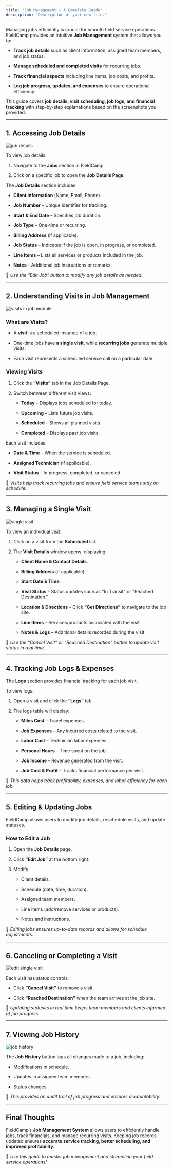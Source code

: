 ```yaml
---
title: "Job Management – A Complete Guide"
description: "Description of your new file."
---
```


Managing jobs efficiently is crucial for smooth field service operations. FieldCamp provides an intuitive **Job Management** system that allows you to:

* **Track job details** such as client information, assigned team members, and job status.

* **Manage scheduled and completed visits** for recurring jobs.

* **Track financial aspects** including line items, job costs, and profits.

* **Log job progress, updates, and expenses** to ensure operational efficiency.

This guide covers **job details, visit scheduling, job logs, and financial tracking** with step-by-step explanations based on the screenshots you provided.

***

## **1. Accessing Job Details**

![job details](/images/Screenshot2025-02-23at6.42.38PM.png "field service job")

To view job details:

1. Navigate to the **Jobs** section in FieldCamp.

2. Click on a specific job to open the **Job Details Page**.

The **Job Details** section includes:

* **Client Information** (Name, Email, Phone).

* **Job Number** – Unique identifier for tracking.

* **Start & End Date** – Specifies job duration.

* **Job Type** – One-time or recurring.

* **Billing Address** (if applicable).

* **Job Status** – Indicates if the job is open, in progress, or completed.

* **Line Items** – Lists all services or products included in the job.

* **Notes** – Additional job instructions or remarks.

📌 *Use the “Edit Job” button to modify any job details as needed.*

***

## **2. Understanding Visits in Job Management**

![visits in job module](/images/Screenshot2025-02-23at6.43.31PM.png "all visits")

### **What are Visits?**

* A **visit** is a scheduled instance of a job.

* One-time jobs have **a single visit**, while **recurring jobs** generate multiple visits.

* Each visit represents a scheduled service call on a particular date.

### **Viewing Visits**

1. Click the **“Visits”** tab in the Job Details Page.

2. Switch between different visit views:

   * **Today** – Displays jobs scheduled for today.

   * **Upcoming** – Lists future job visits.

   * **Scheduled** – Shows all planned visits.

   * **Completed** – Displays past job visits.

Each visit includes:

* **Date & Time** – When the service is scheduled.

* **Assigned Technician** (if applicable).

* **Visit Status** – In progress, completed, or canceled.

📌 *Visits help track recurring jobs and ensure field service teams stay on schedule.*

***

## **3. Managing a Single Visit**

![single visit ](/images/Screenshot2025-02-23at6.43.14PM.png "managing single visit")

To view an individual visit:

1. Click on a visit from the **Scheduled** list.

2. The **Visit Details** window opens, displaying:

   * **Client Name & Contact Details**.

   * **Billing Address** (if applicable).

   * **Start Date & Time**.

   * **Visit Status** – Status updates such as "In Transit" or "Reached Destination."

   * **Location & Directions** – Click **“Get Directions”** to navigate to the job site.

   * **Line Items** – Services/products associated with the visit.

   * **Notes & Logs** – Additional details recorded during the visit.

📌 *Use the “Cancel Visit” or “Reached Destination” button to update visit status in real time.*

***

## **4. Tracking Job Logs & Expenses**

The **Logs** section provides financial tracking for each job visit.

To view logs:

1. Open a visit and click the **“Logs”** tab.

2. The logs table will display:

   * **Miles Cost** – Travel expenses.

   * **Job Expenses** – Any incurred costs related to the visit.

   * **Labor Cost** – Technician labor expenses.

   * **Personal Hours** – Time spent on the job.

   * **Job Income** – Revenue generated from the visit.

   * **Job Cost & Profit** – Tracks financial performance per visit.

📌 *This data helps track profitability, expenses, and labor efficiency for each job.*

***

## **5. Editing & Updating Jobs**

FieldCamp allows users to modify job details, reschedule visits, and update statuses.

### **How to Edit a Job**

1. Open the **Job Details** page.

2. Click **“Edit Job”** at the bottom right.

3. Modify:

   * Client details.

   * Schedule (date, time, duration).

   * Assigned team members.

   * Line items (add/remove services or products).

   * Notes and instructions.

📌 *Editing jobs ensures up-to-date records and allows for schedule adjustments.*

***

## **6. Canceling or Completing a Visit**

![edit single visit](/images/Screenshot2025-02-23at7.01.47PM.png "status of visits")

Each visit has status controls:

* Click **“Cancel Visit”** to remove a visit.

* Click **“Reached Destination”** when the team arrives at the job site.

📌 *Updating statuses in real time keeps team members and clients informed of job progress.*

***

## **7. Viewing Job History**

![job history](/images/Screenshot2025-02-23at6.42.50PM.png "all details")

The **Job History** button logs all changes made to a job, including:

* Modifications in schedule.

* Updates in assigned team members.

* Status changes.

📌 *This provides an audit trail of job progress and ensures accountability.*

***

## **Final Thoughts**

FieldCamp’s **Job Management System** allows users to efficiently handle jobs, track financials, and manage recurring visits. Keeping job records updated ensures **accurate service tracking, better scheduling, and improved profitability**.

📌 *Use this guide to master job management and streamline your field service operations!*